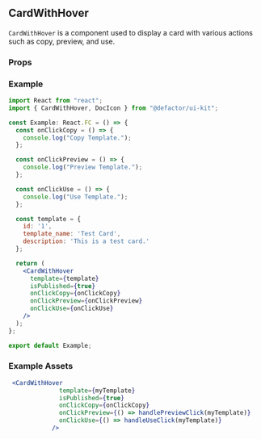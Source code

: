 
<Meta title="V2/Cards/CardWithHover/Documentation" component={CardWithHover} />

## CardWithHover

`CardWithHover` is a component used to display a card with various actions such as copy, preview, and use.

### Props

<Props of={CardWithHover} />

### Example

```jsx
import React from "react";
import { CardWithHover, DocIcon } from "@defactor/ui-kit";

const Example: React.FC = () => {
  const onClickCopy = () => {
    console.log("Copy Template.");
  };

  const onClickPreview = () => {
    console.log("Preview Template.");
  };

  const onClickUse = () => {
    console.log("Use Template.");
  };

  const template = {
    id: '1',
    template_name: 'Test Card',
    description: 'This is a test card.'
  };

  return (
    <CardWithHover
      template={template}
      isPublished={true}
      onClickCopy={onClickCopy}
      onClickPreview={onClickPreview}
      onClickUse={onClickUse}
    />
  );
};

export default Example;
```

### Example Assets

```jsx
 <CardWithHover
              template={myTemplate}
              isPublished={true}
              onClickCopy={onClickCopy}
              onClickPreview={() => handlePreviewClick(myTemplate)}
              onClickUse={() => handleUseClick(myTemplate)}
            />
```
